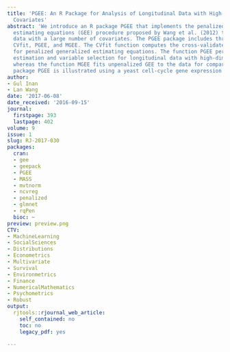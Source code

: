 ```yaml
---
title: 'PGEE: An R Package for Analysis of Longitudinal Data with High-Dimensional
  Covariates'
abstract: 'We introduce an R package PGEE that implements the penalized generalized
  estimating equations (GEE) procedure proposed by Wang et al. (2012) to analyze longitudinal
  data with a large number of covariates. The PGEE package includes three main functions:
  CVfit, PGEE, and MGEE. The CVfit function computes the cross-validated tuning parameter
  for penalized generalized estimating equations. The function PGEE performs simultaneous
  estimation and variable selection for longitudinal data with high-dimensional covariates;
  whereas the function MGEE fits unpenalized GEE to the data for comparison. The R
  package PGEE is illustrated using a yeast cell-cycle gene expression data set.'
author:
- Gul Inan
- Lan Wang
date: '2017-06-08'
date_received: '2016-09-15'
journal:
  firstpage: 393
  lastpage: 402
volume: 9
issue: 1
slug: RJ-2017-030
packages:
  cran:
  - gee
  - geepack
  - PGEE
  - MASS
  - mvtnorm
  - ncvreg
  - penalized
  - glmnet
  - rqPen
  bioc: ~
preview: preview.png
CTV:
- MachineLearning
- SocialSciences
- Distributions
- Econometrics
- Multivariate
- Survival
- Environmetrics
- Finance
- NumericalMathematics
- Psychometrics
- Robust
output:
  rjtools::rjournal_web_article:
    self_contained: no
    toc: no
    legacy_pdf: yes

---
```

